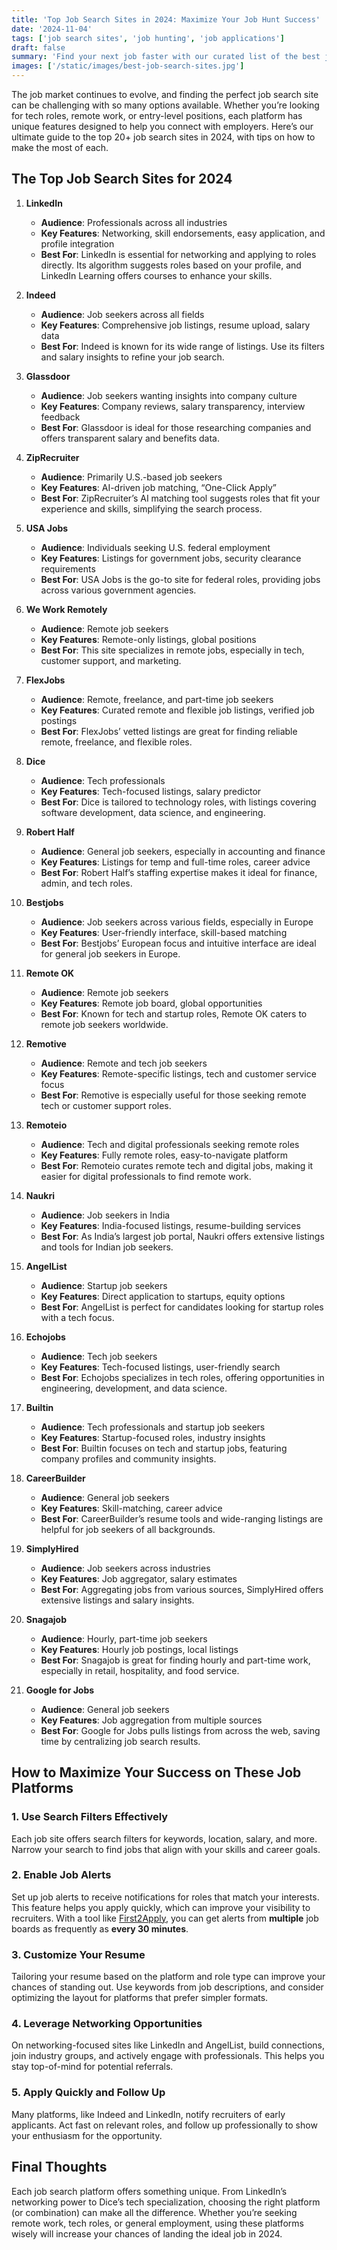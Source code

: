 ```yaml
---
title: 'Top Job Search Sites in 2024: Maximize Your Job Hunt Success'
date: '2024-11-04'
tags: ['job search sites', 'job hunting', 'job applications']
draft: false
summary: 'Find your next job faster with our curated list of the best job search sites of 2024, from LinkedIn to specialized tech platforms. Start applying today!'
images: ['/static/images/best-job-search-sites.jpg']
---
```


The job market continues to evolve, and finding the perfect job search site can be challenging with so many options available. Whether you’re looking for tech roles, remote work, or entry-level positions, each platform has unique features designed to help you connect with employers. Here’s our ultimate guide to the top 20+ job search sites in 2024, with tips on how to make the most of each.

## The Top Job Search Sites for 2024

1. **LinkedIn**

   - **Audience**: Professionals across all industries
   - **Key Features**: Networking, skill endorsements, easy application, and profile integration
   - **Best For**: LinkedIn is essential for networking and applying to roles directly. Its algorithm suggests roles based on your profile, and LinkedIn Learning offers courses to enhance your skills.

2. **Indeed**

   - **Audience**: Job seekers across all fields
   - **Key Features**: Comprehensive job listings, resume upload, salary data
   - **Best For**: Indeed is known for its wide range of listings. Use its filters and salary insights to refine your job search.

3. **Glassdoor**

   - **Audience**: Job seekers wanting insights into company culture
   - **Key Features**: Company reviews, salary transparency, interview feedback
   - **Best For**: Glassdoor is ideal for those researching companies and offers transparent salary and benefits data.

4. **ZipRecruiter**

   - **Audience**: Primarily U.S.-based job seekers
   - **Key Features**: AI-driven job matching, “One-Click Apply”
   - **Best For**: ZipRecruiter’s AI matching tool suggests roles that fit your experience and skills, simplifying the search process.

5. **USA Jobs**

   - **Audience**: Individuals seeking U.S. federal employment
   - **Key Features**: Listings for government jobs, security clearance requirements
   - **Best For**: USA Jobs is the go-to site for federal roles, providing jobs across various government agencies.

6. **We Work Remotely**

   - **Audience**: Remote job seekers
   - **Key Features**: Remote-only listings, global positions
   - **Best For**: This site specializes in remote jobs, especially in tech, customer support, and marketing.

7. **FlexJobs**

   - **Audience**: Remote, freelance, and part-time job seekers
   - **Key Features**: Curated remote and flexible job listings, verified job postings
   - **Best For**: FlexJobs’ vetted listings are great for finding reliable remote, freelance, and flexible roles.

8. **Dice**

   - **Audience**: Tech professionals
   - **Key Features**: Tech-focused listings, salary predictor
   - **Best For**: Dice is tailored to technology roles, with listings covering software development, data science, and engineering.

9. **Robert Half**

   - **Audience**: General job seekers, especially in accounting and finance
   - **Key Features**: Listings for temp and full-time roles, career advice
   - **Best For**: Robert Half’s staffing expertise makes it ideal for finance, admin, and tech roles.

10. **Bestjobs**

    - **Audience**: Job seekers across various fields, especially in Europe
    - **Key Features**: User-friendly interface, skill-based matching
    - **Best For**: Bestjobs’ European focus and intuitive interface are ideal for general job seekers in Europe.

11. **Remote OK**

    - **Audience**: Remote job seekers
    - **Key Features**: Remote job board, global opportunities
    - **Best For**: Known for tech and startup roles, Remote OK caters to remote job seekers worldwide.

12. **Remotive**

    - **Audience**: Remote and tech job seekers
    - **Key Features**: Remote-specific listings, tech and customer service focus
    - **Best For**: Remotive is especially useful for those seeking remote tech or customer support roles.

13. **Remoteio**

    - **Audience**: Tech and digital professionals seeking remote roles
    - **Key Features**: Fully remote roles, easy-to-navigate platform
    - **Best For**: Remoteio curates remote tech and digital jobs, making it easier for digital professionals to find remote work.

14. **Naukri**

    - **Audience**: Job seekers in India
    - **Key Features**: India-focused listings, resume-building services
    - **Best For**: As India’s largest job portal, Naukri offers extensive listings and tools for Indian job seekers.

15. **AngelList**

    - **Audience**: Startup job seekers
    - **Key Features**: Direct application to startups, equity options
    - **Best For**: AngelList is perfect for candidates looking for startup roles with a tech focus.

16. **Echojobs**

    - **Audience**: Tech job seekers
    - **Key Features**: Tech-focused listings, user-friendly search
    - **Best For**: Echojobs specializes in tech roles, offering opportunities in engineering, development, and data science.

17. **Builtin**

    - **Audience**: Tech professionals and startup job seekers
    - **Key Features**: Startup-focused roles, industry insights
    - **Best For**: Builtin focuses on tech and startup jobs, featuring company profiles and community insights.

18. **CareerBuilder**

    - **Audience**: General job seekers
    - **Key Features**: Skill-matching, career advice
    - **Best For**: CareerBuilder’s resume tools and wide-ranging listings are helpful for job seekers of all backgrounds.

19. **SimplyHired**

    - **Audience**: Job seekers across industries
    - **Key Features**: Job aggregator, salary estimates
    - **Best For**: Aggregating jobs from various sources, SimplyHired offers extensive listings and salary insights.

20. **Snagajob**

    - **Audience**: Hourly, part-time job seekers
    - **Key Features**: Hourly job postings, local listings
    - **Best For**: Snagajob is great for finding hourly and part-time work, especially in retail, hospitality, and food service.

21. **Google for Jobs**
    - **Audience**: General job seekers
    - **Key Features**: Job aggregation from multiple sources
    - **Best For**: Google for Jobs pulls listings from across the web, saving time by centralizing job search results.

## How to Maximize Your Success on These Job Platforms

### 1. Use Search Filters Effectively

Each job site offers search filters for keywords, location, salary, and more. Narrow your search to find jobs that align with your skills and career goals.

### 2. Enable Job Alerts

Set up job alerts to receive notifications for roles that match your interests. This feature helps you apply quickly, which can improve your visibility to recruiters. With a tool like [First2Apply](https://first2apply.com), you can get alerts from **multiple** job boards as frequently as **every 30 minutes**.

### 3. Customize Your Resume

Tailoring your resume based on the platform and role type can improve your chances of standing out. Use keywords from job descriptions, and consider optimizing the layout for platforms that prefer simpler formats.

### 4. Leverage Networking Opportunities

On networking-focused sites like LinkedIn and AngelList, build connections, join industry groups, and actively engage with professionals. This helps you stay top-of-mind for potential referrals.

### 5. Apply Quickly and Follow Up

Many platforms, like Indeed and LinkedIn, notify recruiters of early applicants. Act fast on relevant roles, and follow up professionally to show your enthusiasm for the opportunity.

## Final Thoughts

Each job search platform offers something unique. From LinkedIn’s networking power to Dice’s tech specialization, choosing the right platform (or combination) can make all the difference. Whether you’re seeking remote work, tech roles, or general employment, using these platforms wisely will increase your chances of landing the ideal job in 2024.
